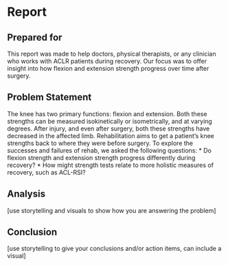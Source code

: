 # Report {.unnumbered}

## Prepared for {.unnumbered}

This report was made to help doctors, physical therapists, or any clinician who works with ACLR patients during recovery. Our focus was to offer insight into how flexion and extension strength progress over time after surgery.

## Problem Statement

The knee has two primary functions: flexion and extension. Both these strengths can be measured isokinetically or isometrically, and at varying degrees. After injury, and even after surgery, both these strengths have decreased in the affected limb. Rehabilitation aims to get a patient’s knee strengths back to where they were before surgery. To explore the successes and failures of rehab, we asked the following questions:
* Do flexion strength and extension strength progress differently during recovery?
* How might strength tests relate to more holistic measures of recovery, such as ACL-RSI?


## Analysis

 [use storytelling and visuals to show how you are answering the problem]

## Conclusion

 [use storytelling to give your conclusions and/or action items, can include a visual]